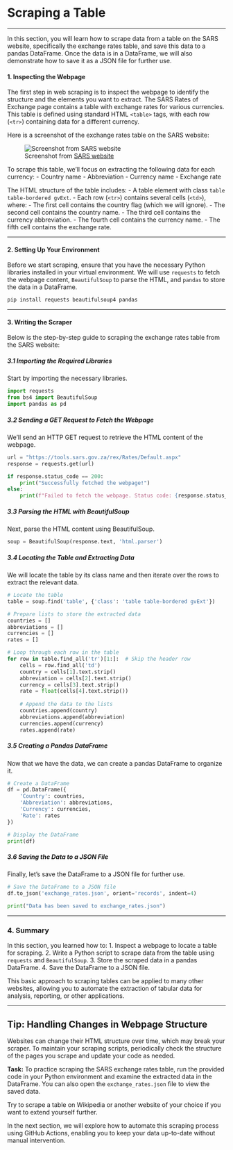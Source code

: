 # **Scraping a Table**

---

In this section, you will learn how to scrape data from a table on the SARS website, specifically the exchange rates table, and save this data to a pandas DataFrame. Once the data is in a DataFrame, we will also demonstrate how to save it as a JSON file for further use.

#### **1. Inspecting the Webpage**

The first step in web scraping is to inspect the webpage to identify the structure and the elements you want to extract. The SARS Rates of Exchange page contains a table with exchange rates for various currencies. This table is defined using standard HTML `<table>` tags, with each row (`<tr>`) containing data for a different currency.

Here is a screenshot of the exchange rates table on the SARS website:

![Screenshot from [SARS website](https://tools.sars.gov.za/rex/Rates/Default.aspx)](assets/screenshots/sars.png)

To scrape this table, we'll focus on extracting the following data for each currency:
- Country name
- Abbreviation
- Currency name
- Exchange rate

The HTML structure of the table includes:
- A table element with class `table table-bordered gvExt`.
- Each row (`<tr>`) contains several cells (`<td>`), where:
  - The first cell contains the country flag (which we will ignore).
  - The second cell contains the country name.
  - The third cell contains the currency abbreviation.
  - The fourth cell contains the currency name.
  - The fifth cell contains the exchange rate.

---

#### **2. Setting Up Your Environment**

Before we start scraping, ensure that you have the necessary Python libraries installed in your virtual environment. We will use `requests` to fetch the webpage content, `BeautifulSoup` to parse the HTML, and `pandas` to store the data in a DataFrame.

```bash
pip install requests beautifulsoup4 pandas
```

---

#### **3. Writing the Scraper**

Below is the step-by-step guide to scraping the exchange rates table from the SARS website:

##### **3.1 Importing the Required Libraries**

Start by importing the necessary libraries.

```python
import requests
from bs4 import BeautifulSoup
import pandas as pd
```

##### **3.2 Sending a GET Request to Fetch the Webpage**

We’ll send an HTTP GET request to retrieve the HTML content of the webpage.

```python
url = "https://tools.sars.gov.za/rex/Rates/Default.aspx"
response = requests.get(url)

if response.status_code == 200:
    print("Successfully fetched the webpage!")
else:
    print(f"Failed to fetch the webpage. Status code: {response.status_code}")
```

##### **3.3 Parsing the HTML with BeautifulSoup**

Next, parse the HTML content using BeautifulSoup.

```python
soup = BeautifulSoup(response.text, 'html.parser')
```

##### **3.4 Locating the Table and Extracting Data**

We will locate the table by its class name and then iterate over the rows to extract the relevant data.

```python
# Locate the table
table = soup.find('table', {'class': 'table table-bordered gvExt'})

# Prepare lists to store the extracted data
countries = []
abbreviations = []
currencies = []
rates = []

# Loop through each row in the table
for row in table.find_all('tr')[1:]:  # Skip the header row
    cells = row.find_all('td')
    country = cells[1].text.strip()
    abbreviation = cells[2].text.strip()
    currency = cells[3].text.strip()
    rate = float(cells[4].text.strip())
    
    # Append the data to the lists
    countries.append(country)
    abbreviations.append(abbreviation)
    currencies.append(currency)
    rates.append(rate)
```

##### **3.5 Creating a Pandas DataFrame**

Now that we have the data, we can create a pandas DataFrame to organize it.

```python
# Create a DataFrame
df = pd.DataFrame({
    'Country': countries,
    'Abbreviation': abbreviations,
    'Currency': currencies,
    'Rate': rates
})

# Display the DataFrame
print(df)
```

##### **3.6 Saving the Data to a JSON File**

Finally, let's save the DataFrame to a JSON file for further use.

```python
# Save the DataFrame to a JSON file
df.to_json('exchange_rates.json', orient='records', indent=4)

print("Data has been saved to exchange_rates.json")
```

---

### **4. Summary**

In this section, you learned how to:
1. Inspect a webpage to locate a table for scraping.
2. Write a Python script to scrape data from the table using `requests` and `BeautifulSoup`.
3. Store the scraped data in a pandas DataFrame.
4. Save the DataFrame to a JSON file.

This basic approach to scraping tables can be applied to many other websites, allowing you to automate the extraction of tabular data for analysis, reporting, or other applications.

---

::: {.callout-tip}
## Tip: Handling Changes in Webpage Structure
Websites can change their HTML structure over time, which may break your scraper. To maintain your scraping scripts, periodically check the structure of the pages you scrape and update your code as needed.
:::

::: {.callout-tip}

**Task:** To practice scraping the SARS exchange rates table, run the provided code in your Python environment and examine the extracted data in the DataFrame. You can also open the `exchange_rates.json` file to view the saved data.

Try to scrape a table on Wikipedia or another website of your choice if you want to extend yourself further.

:::

In the next section, we will explore how to automate this scraping process using GitHub Actions, enabling you to keep your data up-to-date without manual intervention.